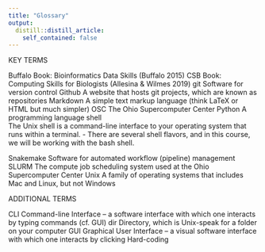 ```yaml
---
title: "Glossary"
output:
  distill::distill_article:
    self_contained: false
---
```



KEY TERMS

 Buffalo	 Book: Bioinformatics Data Skills (Buffalo 2015)
 CSB	 Book: Computing Skills for Biologists (Allesina & Wilmes 2019)
 git	 Software for version control
 Github	 A website that hosts git projects, which are known as repositories
 Markdown	 A simple text markup language (think LaTeX or HTML but much simpler)
 OSC	 The Ohio Supercomputer Center
 Python	 A programming language
 shell	
 The Unix shell is a command-line interface to your operating system that runs within a terminal.
 - There are several shell flavors, and in this course, we will be working with the bash shell.

 Snakemake	 Software for automated workflow (pipeline) management
 SLURM	 The compute job scheduling system used at the Ohio Supercomputer Center
 Unix	 A family of operating systems that includes Mac and Linux, but not Windows
 
 ADDITIONAL TERMS
 
 CLI	 Command-line Interface -- a software interface with which one interacts by typing commands (cf. GUI)
 dir	 Directory, which is Unix-speak for a folder on your computer
 GUI	 Graphical User Interface -- a visual software interface with which one interacts by clicking
Hard-coding
